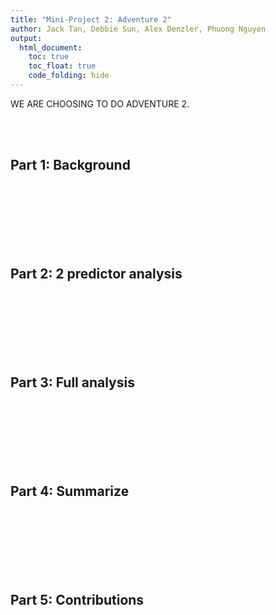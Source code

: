 ```yaml
---
title: "Mini-Project 2: Adventure 2"
author: Jack Tan, Debbie Sun, Alex Denzler, Phuong Nguyen
output: 
  html_document:
    toc: true
    toc_float: true
    code_folding: hide
---
```

WE ARE CHOOSING TO DO ADVENTURE 2.



\
\



## Part 1: Background


\
\
\
\
\
\



## Part 2: 2 predictor analysis


\
\
\
\
\
\



## Part 3: Full analysis




\
\
\
\
\
\



## Part 4: Summarize






\
\
\
\
\
\



## Part 5: Contributions

